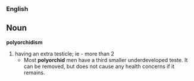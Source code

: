 ===English===
==Noun==
'''polyorchidism'''
#having an extra testicle; ie - more than 2
#*Most '''polyorchid''' men have a third smaller underdeveloped teste. It can be removed, but does not cause any health concerns if it remains.